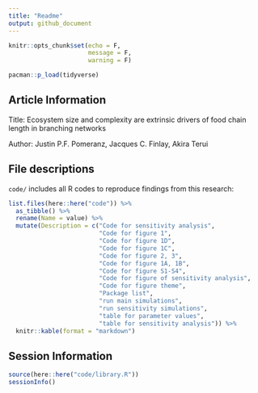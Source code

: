 ```yaml
---
title: "Readme"
output: github_document
---
```


```r
knitr::opts_chunk$set(echo = F,
                      message = F,
                      warning = F)

pacman::p_load(tidyverse)
```

## Article Information

Title: Ecosystem size and complexity are extrinsic drivers of food chain length in branching networks

Author: Justin P.F. Pomeranz, Jacques C. Finlay, Akira Terui

## File descriptions

`code/` includes all R codes to reproduce findings from this research:


```r

list.files(here::here("code")) %>% 
  as_tibble() %>% 
  rename(Name = value) %>% 
  mutate(Description = c("Code for sensitivity analysis",
                         "Code for figure 1",
                         "Code for figure 1D",
                         "Code for figure 1C",
                         "Code for figure 2, 3",
                         "Code for figure 1A, 1B",
                         "Code for figure S1-S4",
                         "Code for figure of sensitivity analysis",
                         "Code for figure theme",
                         "Package list",
                         "run main simulations",
                         "run sensitivity simulations",
                         "table for parameter values",
                         "table for sensitivity analysis")) %>% 
  knitr::kable(format = "markdown")
```


## Session Information

```r

source(here::here("code/library.R"))
sessionInfo()

```


